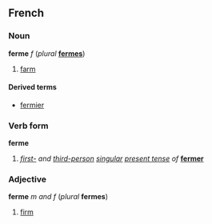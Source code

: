 ==French==
===Noun===
'''ferme''' ''f'' (''plural'' '''[[fermes]]''')

#[[farm]]

====Derived terms====
*[[fermier]]

===Verb form===
'''ferme'''

#''[[first-person|first-]] and [[third-person]] [[singular]] [[present tense]] of'' '''[[fermer]]'''

===Adjective===
'''ferme''' ''m and f'' (''plural'' '''fermes''')

#[[firm]]